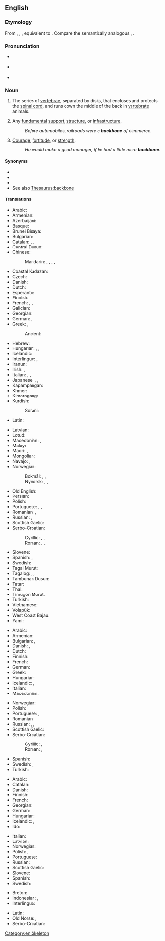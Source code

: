 ==English==

===Etymology===
From {{inh|en|enm|bakbon}}, {{m|enm|bakebon}}, {{m|enm|bac-bon}}, equivalent to {{compound|en|back|bone}}. Compare the semantically analogous {{cog|ang|hryċġbān|t=backbone; spine}}, {{cog|fy|rêchbonke|t=backbone}}.

===Pronunciation===
* {{a|UK}} {{IPA|/ˈbækˌbəʊn/|lang=en}}
* {{a|US}} {{IPA|/ˈbækˌboʊn/|lang=en}}
* {{audio|en-us-backbone.ogg|Audio (US)|lang=en}}

===Noun===
{{en-noun|~}}

# The series of [[vertebrae]], separated by disks, that encloses and protects the [[spinal cord]], and runs down the middle of the back in [[vertebrate]] animals.
# {{lb|en|figuratively}} Any [[fundamental]] [[support]], [[structure]], or [[infrastructure]].
#: ''Before automobiles, railroads were a '''backbone''' of commerce.''
# {{lb|en|figuratively}} [[courage|Courage]], [[fortitude]], or [[strength]].
#: ''He would make a good manager, if he had a little more '''backbone'''.''

====Synonyms====
* {{l|en|spine}}
* {{l|en|spinal column}}
* {{l|en|vertebral column}}
* See also [[Thesaurus:backbone]]

====Translations====
{{trans-see|backbone|spine}}

{{trans-top|series of vertebrae that encloses the spinal cord}}
* Arabic: {{t|ar|عَمُود فَقْرِيّ|m}}
* Armenian: {{t+|hy|ողնաշար}}
* Azerbaijani: {{t+|az|onurğa}}
* Basque: {{t|eu|bizkarrezur}}
* Brunei Bisaya: {{t|bsb|boruntud}}
* Bulgarian: {{t|bg|гръбнак}}
* Catalan: {{t|ca|columna vertebral|f}} {{qualifier|ground animals and humans}}, {{t|ca|espina dorsal|f}} {{qualifier|fish}}, {{t|ca|espinada|f}} {{qualifier|human}}
* Central Dusun: {{t|dtp|oruntud}}
* Chinese:
*: Mandarin: {{t+|cmn|骨幹|sc=Hani}}, {{t+|cmn|骨干|tr=gǔgàn|sc=Hani}}, {{t+|cmn|脊骨|tr=jígǔ|sc=Hani}}, {{t+|cmn|背骨|tr=bèigǔ|sc=Hani}}, {{t+|cmn|脊椎|tr=jǐzhuī|sc=Hani}}
* Coastal Kadazan: {{t|kzj|tountud}}
* Czech: {{t+|cs|páteř|f}}
* Danish: {{t|da|rygrad|c}}
* Dutch: {{t+|nl|ruggengraat|m}}
* Esperanto: {{t|eo|vertebraro}}
* Finnish: {{t+|fi|selkäranka}}
* French: {{t+|fr|colonne vertébrale|f}}, {{t+|fr|rachis|m}}, {{t+|fr|épine dorsale|f}}
* Galician: {{t+|gl|columna vertebral|f}}
* Georgian: {{t|ka|ხერხემალი}}
* German: {{t+|de|Rückgrat|n}}, {{t+|de|Wirbelsäule|f}}
* Greek: {{t+|el|σπονδυλική στήλη|f}}, {{t+|el|ραχοκοκαλιά|f}}
*: Ancient: {{t|grc|ῥάχις|f}}
* Hebrew: {{t+|he|עַמּוּד שִׁדְרָה|m|tr='amúd shidrá}}
* Hungarian: {{t+|hu|gerincoszlop}}, {{t+|hu|hátgerinc}}, {{t+|hu|gerinc}}
* Icelandic: {{t+|is|hryggur|m}}
* Interlingue: {{t|ie|spine dorsal}}, {{t|ie|columne vertebral}}
* Iranun: {{t|ill|tangkal}}
* Irish: {{t|ga|cnámh droma|m}}, {{t|ga|slat droma|m}}
* Italian: {{t+|it|spina dorsale|f}}, {{t+|it|colonna vertebrale|f}}, {{t+|it|rachide|m}}
* Japanese: {{t|ja|背骨|tr=せぼね, sebone}}, {{t+|ja|脊椎|tr=せきつい, sekitsui}}, {{t+|ja|脊柱|tr=せきちゅう, sekichū}}
* Kapampangan: {{t|pam|gulugud}}
* Khmer: {{t|km|ឆ្អឹងខ្នង|tr=c’əŋ knɑɑŋ|sc=Khmr}}
* Kimaragang: {{t|kqr|toruntud}}
* Kurdish:
*: Sorani: {{t+|ku|بڕبڕه‌}}
* Latin: {{t|la|columna vertebralis|f}}
{{trans-mid}}
* Latvian: {{t|lv|mugurkauls|m}}
* Lotud: {{t|dtr|toruntud}}
* Macedonian: {{t|mk|’рбет|m}}, {{t|mk|ки́чма|f}}
* Malay: {{t|ms|tulang belakang}}
* Maori: {{t|mi|iwituararo}}, {{t|mi|iwituaroa}}
* Mongolian: {{t-needed|mn}}
* Navajo: {{t|nv|íígháán}}, {{t|nv|hwííshgháán}}
* Norwegian:
*: Bokmål: {{t|nb|ryggrad|m|f}}, {{t|nb|ryggsøyle|m|f}}, {{t|nb|virvelsøyle|m|f}}
*: Nynorsk: {{t|nn|ryggrad|f}}, {{t|nn|ryggsøyle|f}}, {{t|nn|virvelsøyle|f}}
* Old English: {{t|ang|hryċġbān|n}}
* Persian: {{t+|fa|ستون فقرات|tr=sotun-e faqarât}}
* Polish: {{t+|pl|kręgosłup|m-in}}
* Portuguese: {{t+|pt|coluna vertebral|f}}, {{t+|pt|espinha|f}}, {{t+|pt|espinha dorsal|f}}
* Romanian: {{t+|ro|coloană vertebrală|f}}, {{t+|ro|șira spinării|f}} {{qualifier|the backbone}}
* Russian: {{t+|ru|позвоно́чник|m}}, {{t+|ru|хребе́т|m}}
* Scottish Gaelic: {{t|gd|cnàimh an droma|m}}
* Serbo-Croatian:
*: Cyrillic: {{t|sh|краљеҗница|f}}, {{t|sh|кичма|f}}, {{t|sh|хрптењача|f}}
*: Roman: {{t+|sh|kralježnica|f}}, {{t+|sh|kičma|f}}, {{t+|sh|hrptenjača|f}}
* Slovene: {{t+|sl|hrbtenica|f}}
* Spanish: {{t|es|espina dorsal|f}}, {{t+|es|columna vertebral|f}}
* Swedish: {{t+|sv|ryggrad|c}}
* Tagal Murut: {{t|mvv|baluntur}}
* Tagalog: {{t|tl|guluguran}}, {{t|tl|bangananan}}, {{t|tl|gulugod}}
* Tambunan Dusun: {{t|kzt|toruntud}}
* Tatar: {{t+|tt|умырткалык}}
* Thai: {{t+|th|กระดูกสันหลัง}}
* Timugon Murut: {{t|tih|baluntur}}
* Turkish: {{t+|tr|omurga}}
* Vietnamese: {{t+|vi|xương sống}}
* Volapük: {{t+|vo|bäkabom}}
* West Coast Bajau: {{t|bdr|teruntud}}
* Yami: {{t|tao|vokot}}
{{trans-bottom}}

{{trans-top|any fundamental support, structure, or infrastructure}}
* Arabic: {{t|ar|دِعَامَة|f}}
* Armenian: {{t+|hy|հիմք}}
* Bulgarian: {{t+|bg|основа}}, {{t+|bg|опора}}
* Danish: {{t|da|fundament|n}}, {{t|da|basis|c}}
* Dutch: {{t+|nl|ruggengraat|m}}
* Finnish: {{t+|fi|selkäranka}}
* French: {{t+|fr|épine dorsale|f}}
* German: {{t+|de|Rückgrat|n}}
* Greek: {{t+|el|ραχοκοκαλιά|f}}
* Hungarian: {{t+|hu|gerinc}}
* Icelandic: {{t|is|uppistaða|f}}, {{t|is|meginstoð|f}}
* Italian: {{t+|it|base|f}}
* Macedonian: {{t|mk|по́тпора|f}}
{{trans-mid}}
* Norwegian: {{t|no|ryggrad|m|f}}
* Polish: {{t+|pl|trzon|m-in}}
* Portuguese: {{t+|pt|base|f}}, {{t+|pt|espinha dorsal|f}}
* Romanian: {{t+|ro|coloană vertebrală|f}}
* Russian: {{t+|ru|хребе́т|m}}, {{t+|ru|костя́к|m}}, {{t+|ru|осно́ва|f}}
* Scottish Gaelic: {{t|gd|bun-structar|m}}
* Serbo-Croatian:
*: Cyrillic: {{t|sh|краљеҗница|f}}, {{t|sh|кичма|f}}
*: Roman: {{t+|sh|kralježnica|f}}, {{t+|sh|kičma|f}}
* Spanish: {{t+|es|columna vertebral|f}}
* Swedish: {{t+|sv|ryggrad|c}}, {{t|sv|grundstomme}}
* Turkish: {{t+|tr|omurga}}
{{trans-bottom}}

{{trans-top|courage, fortitude, or strength}}
* Arabic: {{t+|ar|شَجَاعَة}}
* Catalan: {{t+|ca|coratge|m}}
* Danish: {{t|da|rygrad|c}}
* Finnish: {{t+|fi|selkäranka}}
* French: {{t+|fr|courage|m}}
* Georgian: {{t|ka|ფხა}}
* German: {{t+|de|Rückgrat|n}}
* Hungarian: {{t+|hu|gerinc}}
* Icelandic: {{t|is|skapfesta|f}}, {{t|is|bein í nefinu|n}}
* Ido: {{t+|io|kurajo}}
{{trans-mid}}
* Italian: {{t+|it|coraggio|m}}
* Latvian: {{t|lv|mugurkauls|m}}
* Norwegian: {{t|no|ryggrad|m|f}}
* Polish: {{t+|pl|charakter}}, {{t+|pl|kręgosłup|m-in}}
* Portuguese: {{t+|pt|firmeza|f}}
* Russian: {{t+|ru|сте́ржень|m}}
* Scottish Gaelic: {{t|gd|cùl|m}}
* Slovene: {{t+|sl|hrbtenica|f}}
* Spanish: {{t+|es|coraje|m}}
* Swedish: {{t+|sv|ryggrad|c}}
{{trans-bottom}}

{{checktrans-top}}
* Breton: {{t+check|br|livenn-gein|f}}
* Indonesian: {{t+check|id|tulang belakang}}, {{t+check|id|tulang punggung}}
* Interlingua: {{t-check|ia|spina dorsal}}
{{trans-mid}}
* Latin: {{t-check|la|spina|f}}
* Old Norse: {{t-check|non|hryggr|m}}, {{t-check|non|hryggjarstykki|n}}
* Serbo-Croatian: {{t+check|sh|kičma|f}}
{{trans-bottom}}

[[Category:en:Skeleton]]